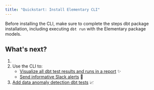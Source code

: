 ```yaml
---
title: "Quickstart: Install Elementary CLI"
---
```




Before installing the CLI, make sure to complete the steps dbt package installation, including executing `dbt run` with the Elementary package models.

<Accordion title="dbt package installation">

<InstallDbtPackage />

</Accordion>

<AddConnectionProfile />

<InstallCLI />

## What's next?
1. 
2. Use the CLI to:
    - [Visualize all dbt test results and runs in a report](./quickstart/generate-report-ui) ✨
    - [Send informative Slack alerts](../quickstart/send-slack-alerts) 📣
3. [Add data anomaly detection dbt tests](../guides/add-elementary-tests) 📈
